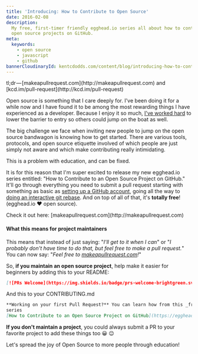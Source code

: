 ```yaml
---
title: 'Introducing: How to Contribute to Open Source'
date: 2016-02-08
description:
  My free, first-timer friendly egghead.io series all about how to contribute to
  open source projects on GitHub.
meta:
  keywords:
    - open source
    - javascript
    - github
bannerCloudinaryId: kentcdodds.com/content/blog/introducing-how-to-contribute-to-open-source/banner
---
```


<callout-info>
  tl;dr — [makeapullrequest.com](http://makeapullrequest.com) and
  [kcd.im/pull-request](http://kcd.im/pull-request)
</callout-info>

Open source is something that I care deeply for. I've been doing it for a while
now and I have found it to be among the most rewarding things I have experienced
as a developer. Because I enjoy it so much,
[I've worked hard](/blog/first-timers-only) to lower the barrier to entry so
others could jump on the boat as well.

The big challenge we face when inviting new people to jump on the open source
bandwagon is knowing how to get started. There are various tools, protocols, and
open source etiquette involved of which people are just simply not aware and
which make contributing really intimidating.

<callout-info>This is a problem with education, and can be fixed.</callout-info>

It is for this reason that I'm super excited to release my new egghead.io series
entitled: "How to Contribute to an Open Source Project on GitHub." It'll go
through everything you need to submit a pull request starting with something as
basic as
[setting up a GitHub account](https://egghead.io/lessons/javascript-introduction-to-github?series=how-to-contribute-to-an-open-source-project-on-github),
going all the way to
[doing an interactive git rebase](https://egghead.io/lessons/javascript-how-to-squash-multiple-git-commits?series=how-to-contribute-to-an-open-source-project-on-github).
And on top of all of that, it's **totally free**! (egghead.io ♥️ open source).

<callout-success>
  Check it out here: [makeapullrequest.com](http://makeapullrequest.com)
</callout-success>

#### What this means for project maintainers

This means that instead of just saying: "_I'll get to it when I can_" or "_I
probably don't have time to do that, but feel free to make a pull request._" You
can now say: "_Feel free to
[makeapullrequest.com](http://makeapullrequest.com)!_"

So, **if you maintain an open source project**, help make it easier for
beginners by adding this to your README:

```md
[![PRs Welcome](https://img.shields.io/badge/prs-welcome-brightgreen.svg?style=flat-square)](http://makeapullrequest.com)
```

And this to your CONTRIBUTING.md

```md
**Working on your first Pull Request?** You can learn how from this _free_
series
[How to Contribute to an Open Source Project on GitHub](https://egghead.io/series/how-to-contribute-to-an-open-source-project-on-github)
```

**If you don't maintain a project**, you could always submit a PR to your
favorite project to add these things too 😀 😉

Let's spread the joy of Open Source to more people through education!
